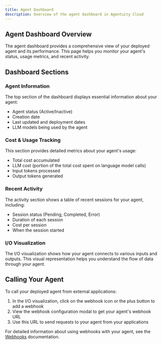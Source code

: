 ```yaml
---
title: Agent Dashboard
description: Overview of the agent dashboard in Agentuity Cloud
---
```


## Agent Dashboard Overview

The agent dashboard provides a comprehensive view of your deployed agent and its performance. This page helps you monitor your agent's status, usage metrics, and recent activity.

## Dashboard Sections

### Agent Information
The top section of the dashboard displays essential information about your agent:
- Agent status (Active/Inactive)
- Creation date
- Last updated and deployment dates
- LLM models being used by the agent

### Cost & Usage Tracking
This section provides detailed metrics about your agent's usage:
- Total cost accumulated
- LLM cost (portion of the total cost spent on language model calls)
- Input tokens processed
- Output tokens generated

### Recent Activity
The activity section shows a table of recent sessions for your agent, including:
- Session status (Pending, Completed, Error)
- Duration of each session
- Cost per session
- When the session started

### I/O Visualization
The I/O visualization shows how your agent connects to various inputs and outputs. This visual representation helps you understand the flow of data through your agent.

## Calling Your Agent

To call your deployed agent from external applications:

1. In the I/O visualization, click on the webhook icon or the plus button to add a webhook
2. View the webhook configuration modal to get your agent's webhook URL
3. Use this URL to send requests to your agent from your applications

For detailed information about using webhooks with your agent, see the [Webhooks](/Integrations/webhooks) documentation.
